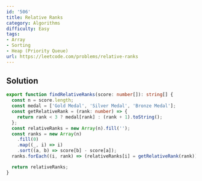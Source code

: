 ```yaml
---
id: '506'
title: Relative Ranks
category: Algorithms
difficulty: Easy
tags:
- Array
- Sorting
- Heap (Priority Queue)
url: https://leetcode.com/problems/relative-ranks
---
```


## Solution

```typescript filename="solution.ts" copy
export function findRelativeRanks(score: number[]): string[] {
  const n = score.length;
  const medal = ['Gold Medal', 'Silver Medal', 'Bronze Medal'];
  const getRelativeRank = (rank: number) => {
    return rank < 3 ? medal[rank] : (rank + 1).toString();
  };
  const relativeRanks = new Array(n).fill('');
  const ranks = new Array(n)
    .fill(0)
    .map((_, i) => i)
    .sort((a, b) => score[b] - score[a]);
  ranks.forEach((i, rank) => (relativeRanks[i] = getRelativeRank(rank)));

  return relativeRanks;
}
```

